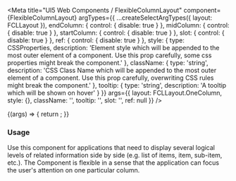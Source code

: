 

<Meta
  title="UI5 Web Components / FlexibleColumnLayout"
  component={FlexibleColumnLayout}
  argTypes={{
    ...createSelectArgTypes({ layout: FCLLayout }),
    endColumn: { control: { disable: true } },
    midColumn: { control: { disable: true } },
    startColumn: { control: { disable: true } },
    slot: { control: { disable: true } },
    ref: { control: { disable: true } },
    style: {
      type: CSSProperties,
      description:
        'Element style which will be appended to the most outer element of a component. Use this prop carefully, some css properties might break the component.'
    },
    className: {
      type: 'string',
      description:
        'CSS Class Name which will be appended to the most outer element of a component. Use this prop carefully, overwriting CSS rules might break the component.'
    },
    tooltip: { type: 'string', description: 'A tooltip which will be shown on hover' }
  }}
  args={{
    layout: FCLLayout.OneColumn,
    style: {},
    className: '',
    tooltip: '',
    slot: '',
    ref: null
  }}
/>

<DocsHeader />

<Canvas>
  <Story name="Default">
    {(args) => {
      return <FlexibleColumnLayout {...args} />;
    }}
  </Story>
</Canvas>

<ArgsTable story="." />
<div style={{fontFamily:'var(--sapFontFamily)', fontSize:'var(--sapFontSize)', color:'var(--sapTextColor)'}}>
<h3>Usage</h3>
Use this component for applications that need to display several logical levels of related information side by side
(e.g. list of items, item, sub-item, etc.). The Component is flexible in a sense that the application can focus the
user's attention on one particular column.
</div>